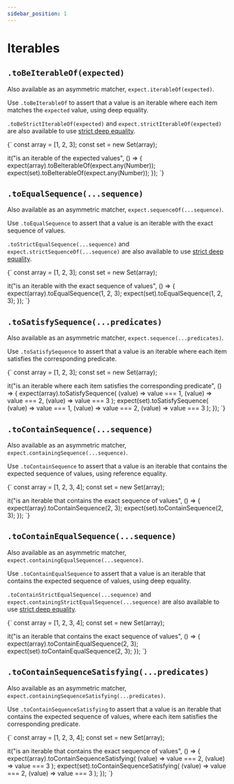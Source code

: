 ```yaml
---
sidebar_position: 1
---
```



# Iterables

## `.toBeIterableOf(expected)`

Also available as an asymmetric matcher, `expect.iterableOf(expected)`.

Use `.toBeIterableOf` to assert that a value is an iterable where each item matches the `expected` value, using deep equality.

`.toBeStrictIterableOf(expected)` and `expect.strictIterableOf(expected)` are also available to use [strict deep equality](https://jestjs.io/docs/expect#tostrictequalvalue).

<TestFile name="toBeIterableOf">
{`
const array = [1, 2, 3];
const set = new Set(array);

it("is an iterable of the expected values", () => {
  expect(array).toBeIterableOf(expect.any(Number));
  expect(set).toBeIterableOf(expect.any(Number));
});
`}
</TestFile>

## `.toEqualSequence(...sequence)`

Also available as an asymmetric matcher, `expect.sequenceOf(...sequence)`.

Use `.toEqualSequence` to assert that a value is an iterable with the exact sequence of values.

`.toStrictEqualSequence(...sequence)` and `expect.strictSequenceOf(...sequence)` are also available to use [strict deep equality](https://jestjs.io/docs/expect#tostrictequalvalue).

<TestFile name="toEqualSequence">
{`
const array = [1, 2, 3];
const set = new Set(array);

it("is an iterable with the exact sequence of values", () => {
  expect(array).toEqualSequence(1, 2, 3);
  expect(set).toEqualSequence(1, 2, 3);
});
`}
</TestFile>

## `.toSatisfySequence(...predicates)`

Also available as an asymmetric matcher, `expect.sequence(...predicates)`.

Use `.toSatisfySequence` to assert that a value is an iterable where each item satisfies the corresponding predicate.

<TestFile name="toSatisfySequence">
{`
const array = [1, 2, 3];
const set = new Set(array);

it("is an iterable where each item satisfies the corresponding predicate", () => {
  expect(array).toSatisfySequence(
    (value) => value === 1,
    (value) => value === 2,
    (value) => value === 3
  );
  expect(set).toSatisfySequence(
    (value) => value === 1,
    (value) => value === 2,
    (value) => value === 3
  );
});
`}
</TestFile>

## `.toContainSequence(...sequence)`

Also available as an asymmetric matcher, `expect.containingSequence(...sequence)`.

Use `.toContainSequence` to assert that a value is an iterable that contains the expected sequence of values, using reference equality.

<TestFile name="toContainSequence">
{`
const array = [1, 2, 3, 4];
const set = new Set(array);

it("is an iterable that contains the exact sequence of values", () => {
  expect(array).toContainSequence(2, 3);
  expect(set).toContainSequence(2, 3);
});
`}
</TestFile>

## `.toContainEqualSequence(...sequence)`

Also available as an asymmetric matcher, `expect.containingEqualSequence(...sequence)`.

Use `.toContainEqualSequence` to assert that a value is an iterable that contains the expected sequence of values, using deep equality.

`.toContainStrictEqualSequence(...sequence)` and `expect.containingStrictEqualSequence(...sequence)` are also available to use [strict deep equality](https://jestjs.io/docs/expect#tostrictequalvalue).

<TestFile name="toContainEqualSequence">
{`
const array = [1, 2, 3, 4];
const set = new Set(array);

it("is an iterable that contains the exact sequence of values", () => {
  expect(array).toContainEqualSequence(2, 3);
  expect(set).toContainEqualSequence(2, 3);
});
`}
</TestFile>

## `.toContainSequenceSatisfying(...predicates)`

Also available as an asymmetric matcher, `expect.containingSequenceSatisfying(...predicates)`.

Use `.toContainSequenceSatisfying` to assert that a value is an iterable that contains the expected sequence of values, where each item satisfies the corresponding predicate.

<TestFile name="toContainSequenceSatisfying">
{`
const array = [1, 2, 3, 4];
const set = new Set(array);

it("is an iterable that contains the exact sequence of values", () => {
  expect(array).toContainSequenceSatisfying(
    (value) => value === 2,
    (value) => value === 3
  );
  expect(set).toContainSequenceSatisfying(
    (value) => value === 2,
    (value) => value === 3
  );
});
`}
</TestFile>